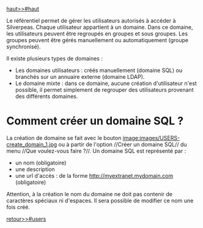 ﻿[[haut>>#haut]]

Le référentiel permet de gérer les utilisateurs autorisés à accéder à Silverpeas.
Chaque utilisateur appartient à un domaine. Dans ce domaine, les utilisateurs peuvent être regroupés en groupes et sous groupes.
Les groupes peuvent être gérés manuellement ou automatiquement (groupe synchronisé).

Il existe plusieurs types de domaines :
* Les domaines utilisateurs : créés manuellement (domaine SQL) ou branchés sur un annuaire externe (domaine LDAP).
* Le domaine mixte : dans ce domaine, aucune création d'utilisateur n'est possible, il permet simplement de regrouper des utilisateurs provenant des différents domaines.

= Comment créer un domaine SQL ? =

La création de domaine se fait avec le bouton [[image:images/USERS-create_domain_1.jpg]] ou à partir de l'option //Créer un domaine SQL// du menu //Que voulez-vous faire ?//.
Un domaine SQL est représenté par : 
* un nom (obligatoire)
* une description
* une url d'accès : de la forme http://myextranet.mydomain.com (obligatoire)

Attention, à la création le nom du domaine ne doit pas contenir de caractères spéciaux ni d'espaces.
Il sera possible de modifier ce nom une fois créé.

[[retour>>#users]]


